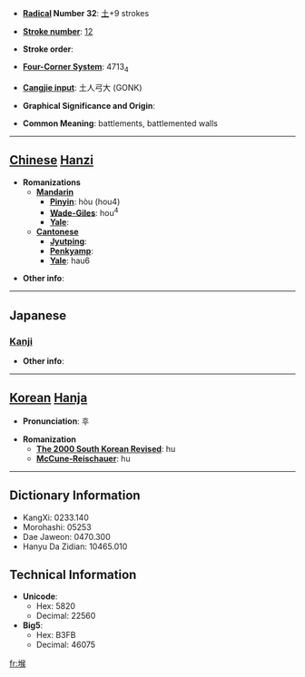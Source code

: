 * '''[[Wiktionary:Chinese radical index| Radical]] Number 32''': [[Wiktionary:Chinese radical index 土|土]]+9 strokes

* '''[[Wiktionary:Chinese total strokes index|Stroke number]]''': [[Wiktionary:Chinese total strokes index 12|12]]

* '''Stroke order''': 

* '''[[Wiktionary:Chinese four corner index|Four-Corner System]]''': 4713<sub>4</sub>

* '''[[Wiktionary:Chinese Cangjie index|Cangjie input]]''': 土人弓大 (GONK)

* '''Graphical Significance and Origin''': 

* '''Common Meaning''': battlements, battlemented walls

----

== [[Chinese]] [[Hanzi]] ==

* '''Romanizations'''
** '''[[Mandarin]]'''
*** '''[[Pinyin]]''': hòu (hou4)
*** '''[[Wade-Giles]]''': hou<sup>4</sup>
*** '''[[Yale]]''': 
** '''[[Cantonese]]'''
*** '''[[Jyutping]]''':
*** '''[[Penkyamp]]''': 
*** '''[[Yale]]''': hau6

* '''Other info''': 

----

==Japanese==
===[[Kanji]]===
{{kanji|on readings=[[こう]] (kō), [[く]] (ku)
|kun readings=[[ものみ]] (monomi)
}}

* '''Other info''':  

----

== [[Korean]] [[Hanja]] ==

* '''Pronunciation''': 후

* '''Romanization'''
** '''[[The 2000 South Korean Revised Romanization|The 2000 South Korean Revised]]''': hu
** '''[[McCune-Reischauer]]''': hu

----

== Dictionary Information ==

* KangXi: 0233.140
* Morohashi: 05253
* Dae Jaweon: 0470.300
* Hanyu Da Zidian: 10465.010

== Technical Information ==

* '''Unicode''':
** Hex: 5820
** Decimal: 22560
* '''Big5''':
** Hex: B3FB
** Decimal: 46075

[[fr:堠]]